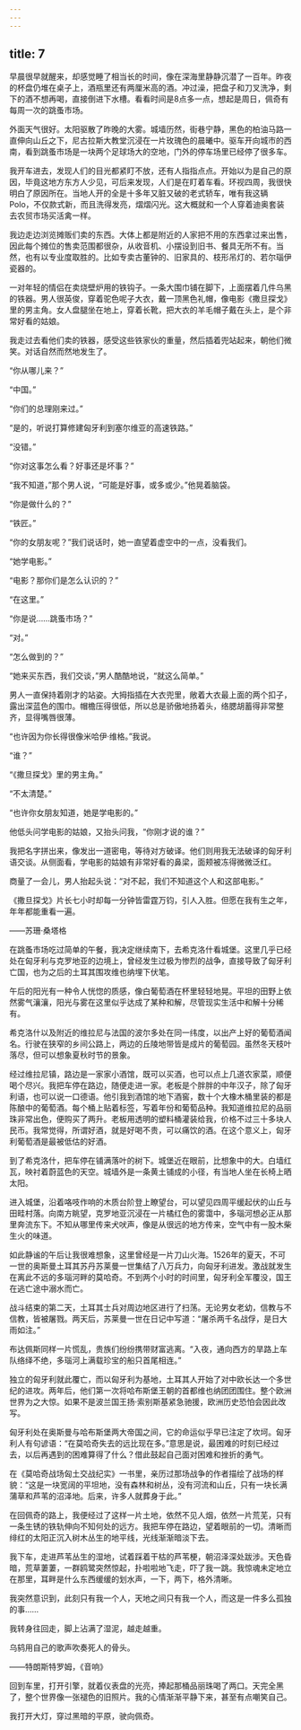 ```yaml
---
---
---
```

title: 7
---




早晨很早就醒来，却感觉睡了相当长的时间，像在深海里静静沉潜了一百年。昨夜的杯盘仍堆在桌子上，酒瓶里还有两厘米高的酒。冲过澡，把盘子和刀叉洗净，剩下的酒不想再喝，直接倒进下水槽。看看时间是8点多一点，想起是周日，佩奇有每周一次的跳蚤市场。

外面天气很好。太阳驱散了昨晚的大雾。城墙历然，街巷宁静，黑色的柏油马路一直伸向山丘之下，尼古拉斯大教堂沉浸在一片玫瑰色的晨曦中。驱车开向城市的西南，看到跳蚤市场是一块两个足球场大的空地，门外的停车场里已经停了很多车。

我开车进去，发现人们的目光都紧盯不放，还有人指指点点。开始以为是自己的原因，毕竟这地方东方人少见，可后来发现，人们是在盯着车看。环视四周，我很快明白了原因所在。当地人开的全是十多年又脏又破的老式轿车，唯有我这辆Polo，不仅款式新，而且洗得发亮，熠熠闪光。这大概就和一个人穿着迪奥套装去农贸市场买活禽一样。

我边走边浏览摊贩们卖的东西。大体上都是附近的人家把不用的东西拿过来出售，因此每个摊位的售卖范围都很杂，从收音机、小摆设到旧书、餐具无所不有。当然，也有以专业度取胜的。比如专卖古董钟的、旧家具的、枝形吊灯的、若尔瑙伊瓷器的。

一对年轻的情侣在卖烧壁炉用的铁钩子。一条大围巾铺在脚下，上面摆着几件乌黑的铁器。男人很英俊，穿着驼色呢子大衣，戴一顶黑色礼帽，像电影《撒旦探戈》里的男主角。女人盘腿坐在地上，穿着长靴，把大衣的羊毛帽子戴在头上，是个非常好看的姑娘。

我走过去看他们卖的铁器，感受这些铁家伙的重量，然后插着兜站起来，朝他们微笑。对话自然而然地发生了。

“你从哪儿来？”

“中国。”

“你们的总理刚来过。”

“是的，听说打算修建匈牙利到塞尔维亚的高速铁路。”

“没错。”

“你对这事怎么看？好事还是坏事？”

“我不知道，”那个男人说，“可能是好事，或多或少。”他晃着脑袋。

“你是做什么的？”

“铁匠。”

“你的女朋友呢？”我们说话时，她一直望着虚空中的一点，没看我们。

“她学电影。”

“电影？那你们是怎么认识的？”

“在这里。”

“你是说……跳蚤市场？”

“对。”

“怎么做到的？”

“她来买东西，我们交谈，”男人酷酷地说，“就这么简单。”

男人一直保持着刚才的站姿。大拇指插在大衣兜里，敞着大衣最上面的两个扣子，露出深蓝色的围巾。帽檐压得很低，所以总是骄傲地扬着头，络腮胡蓄得非常整齐，显得嘴唇很薄。

“也许因为你长得很像米哈伊·维格。”我说。

“谁？”

“《撒旦探戈》里的男主角。”

“不太清楚。”

“也许你女朋友知道，她是学电影的。”

他低头问学电影的姑娘，又抬头问我，“你刚才说的谁？”

我把名字拼出来，像发出一道密电，等待对方破译。他们则用我无法破译的匈牙利语交谈。从侧面看，学电影的姑娘有非常好看的鼻梁，面颊被冻得微微泛红。

商量了一会儿，男人抬起头说：“对不起，我们不知道这个人和这部电影。”

《撒旦探戈》片长七小时却每一分钟皆雷霆万钧，引人入胜。但愿在我有生之年，年年都能重看一遍。

——苏珊·桑塔格

在跳蚤市场吃过简单的午餐，我决定继续南下，去希克洛什看城堡。这里几乎已经处在匈牙利与克罗地亚的边境上，曾经发生过极为惨烈的战争，直接导致了匈牙利亡国，也为之后的土耳其围攻维也纳埋下伏笔。

午后的阳光有一种令人恍惚的质感，像白葡萄酒在杯里轻轻地晃。平坦的田野上依然雾气瀼瀼，阳光与雾在这里似乎达成了某种和解，尽管现实生活中和解十分稀有。

希克洛什以及附近的维拉尼与法国的波尔多处在同一纬度，以出产上好的葡萄酒闻名。行驶在狭窄的乡间公路上，两边的丘陵地带皆是成片的葡萄园。虽然冬天枝叶落尽，但可以想象夏秋时节的景象。

经过维拉尼镇，路边是一家家小酒馆，既可以买酒，也可以点上几道农家菜，顺便喝个尽兴。我把车停在路边，随便走进一家。老板是个胖胖的中年汉子，除了匈牙利语，也可以说一口德语。他引我到酒馆的地下酒窖，数十个大橡木桶里装的都是陈酿中的葡萄酒。每个桶上贴着标签，写着年份和葡萄品种。我知道维拉尼的品丽珠非常出色，便购买了两升。老板用透明的塑料桶灌装给我，价格不过三十多块人民币。我常觉得，所谓好酒，就是好喝不贵，可以痛饮的酒。在这个意义上，匈牙利葡萄酒是最被低估的好酒。

到了希克洛什，把车停在铺满落叶的树下。城堡近在眼前，比想象中的大。白墙红瓦，映衬着蔚蓝色的天空。城墙外是一条黄土铺成的小径，有当地人坐在长椅上晒太阳。

进入城堡，沿着咯吱作响的木质台阶登上瞭望台，可以望见四周平缓起伏的山丘与田畦村落。向南方眺望，克罗地亚沉浸在一片橘红色的雾霭中，多瑙河想必正从那里奔流东下。不知从哪里传来犬吠声，像是从很远的地方传来，空气中有一股木柴生火的味道。

如此静谧的午后让我很难想象，这里曾经是一片刀山火海。1526年的夏天，不可一世的奥斯曼土耳其苏丹苏莱曼一世集结了八万兵力，向匈牙利进发。激战就发生在离此不远的多瑙河畔的莫哈奇。不到两个小时的时间里，匈牙利全军覆没，国王在逃亡途中溺水而亡。

战斗结束的第二天，土耳其士兵对周边地区进行了扫荡。无论男女老幼，信教与不信教，皆被屠戮。两天后，苏莱曼一世在日记中写道：“屠杀两千名战俘，是日大雨如注。”

布达佩斯同样一片慌乱，贵族们纷纷携带财富逃离。“入夜，通向西方的旱路上车队络绎不绝，多瑙河上满载珍宝的船只首尾相连。”

独立的匈牙利就此覆亡，而以匈牙利为基地，土耳其人开始了对中欧长达一个多世纪的进攻。两年后，他们第一次将哈布斯堡王朝的首都维也纳团团围住。整个欧洲世界为之大惊。如果不是波兰国王扬·索别斯基紧急驰援，欧洲历史恐怕会因此改写。

匈牙利处在奥斯曼与哈布斯堡两大帝国之间，它的命运似乎早已注定了坎坷。匈牙利人有句谚语：“在莫哈奇失去的远比现在多。”意思是说，最困难的时刻已经过去，以后再遇到的困难算得了什么？借此鼓起自己面对困难和挫折的勇气。

在《莫哈奇战场匈土交战纪实》一书里，亲历过那场战争的作者描绘了战场的样貌：“这是一块宽阔的平坦地，没有森林和树丛，没有河流和山丘，只有一块长满蒲草和芦苇的沼泽地。后来，许多人就葬身于此。”

在回佩奇的路上，我便经过了这样一片土地，依然不见人烟，依然一片荒芜，只有一条生锈的铁轨伸向不知何处的远方。我把车停在路边，望着眼前的一切。清晰而绯红的太阳正沉入树木丛生的地平线，光线渐渐暗淡下去。

我下车，走进芦苇丛生的湿地，试着踩着干枯的芦苇梗，朝沼泽深处跋涉。天色昏暗，荒草萋萋，一群鸥鹭突然惊起，扑啦啦地飞走，吓了我一跳。我惊魂未定地立在那里，耳畔是什么东西缓缓的划水声，一下，两下，格外清晰。

我突然意识到，此刻只有我一个人，天地之间只有我一个人，而这是一件多么孤独的事……

我转身往回走，脚上沾满了湿泥，越走越重。

乌鸫用自己的歌声吹奏死人的骨头。

——特朗斯特罗姆，《音响》

回到车里，打开引擎，就着仪表盘的光亮，捧起那桶品丽珠喝了两口。天完全黑了，整个世界像一张褪色的旧照片。我的心情渐渐平静下来，甚至有点嘲笑自己。

我打开大灯，穿过黑暗的平原，驶向佩奇。